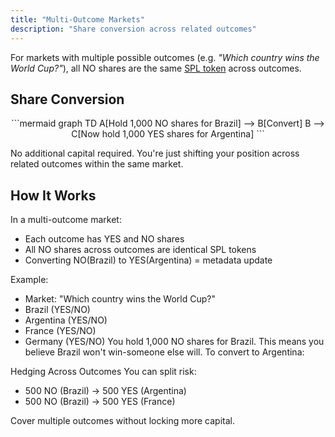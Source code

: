 ```yaml
---
title: "Multi-Outcome Markets"
description: "Share conversion across related outcomes"
---
```


For markets with multiple possible outcomes (e.g. _"Which country wins the World Cup?"_), all NO shares are the same [SPL token](/architecture/spl-structure) across outcomes.

## Share Conversion

<div align="center">
```mermaid
graph TD
    A[Hold 1,000 NO shares for Brazil] --> B[Convert]
    B --> C[Now hold 1,000 YES shares for Argentina]
```

</div>

No additional capital required. You're just shifting your position across related outcomes within the same market.

## How It Works

In a multi-outcome market:

- Each outcome has YES and NO shares
- All NO shares across outcomes are identical SPL tokens
- Converting NO(Brazil) to YES(Argentina) = metadata update

Example:

- Market: "Which country wins the World Cup?"
- Brazil (YES/NO)
- Argentina (YES/NO)
- France (YES/NO)
- Germany (YES/NO) You hold 1,000 NO shares for Brazil. This means you believe Brazil won't win-someone else will. To convert to Argentina:

<Steps>
  <Step title="Burn 1,000 NO (Brazil)" titleSize="h3">
    
  </Step>
  <Step title="Mint 1,000 YES (Argentina)" titleSize="h3">
    
  </Step>
  <Step title="Zero additional capital" titleSize="h3">
    
  </Step>
</Steps>

Hedging Across Outcomes You can split risk:

- 500 NO (Brazil) → 500 YES (Argentina)
- 500 NO (Brazil) → 500 YES (France)

Cover multiple outcomes without locking more capital.